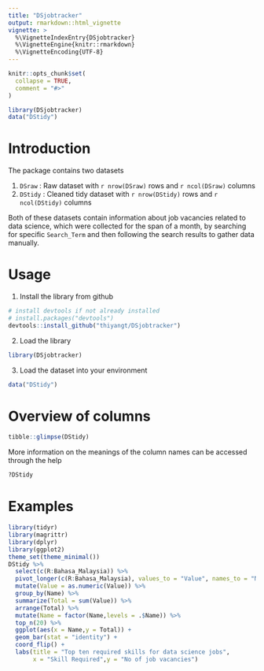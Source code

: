 ```yaml
---
title: "DSjobtracker"
output: rmarkdown::html_vignette
vignette: >
  %\VignetteIndexEntry{DSjobtracker}
  %\VignetteEngine{knitr::rmarkdown}
  %\VignetteEncoding{UTF-8}
---
```


```r
knitr::opts_chunk$set(
  collapse = TRUE,
  comment = "#>"
)
```

```r
library(DSjobtracker)
data("DStidy")
```

# Introduction

The package contains two datasets

1. ```DSraw``` : Raw dataset with `r nrow(DSraw)` rows and `r ncol(DSraw)` columns
2. ```DStidy``` : Cleaned tidy dataset with `r nrow(DStidy)` rows and `r ncol(DStidy)` columns

Both of these datasets contain information about job vacancies related to data science, which were collected for the span of a month, by searching for specific ```Search_Term``` and then following the search results to gather data manually. 

# Usage

1. Install the library from github

```r
# install devtools if not already installed
# install.packages("devtools")
devtools::install_github("thiyangt/DSjobtracker")
```

2. Load the library 

```r
library(DSjobtracker)
```

3. Load the dataset into your environment

```r
data("DStidy")
```

# Overview of columns

```r
tibble::glimpse(DStidy)
```

More information on the meanings of the column names can be accessed through the help

```r
?DStidy
```

# Examples

```r
library(tidyr)
library(magrittr)
library(dplyr)
library(ggplot2)
theme_set(theme_minimal())
DStidy %>%
  select(c(R:Bahasa_Malaysia)) %>%
  pivot_longer(c(R:Bahasa_Malaysia), values_to = "Value", names_to = "Name") %>%
  mutate(Value = as.numeric(Value)) %>%
  group_by(Name) %>%
  summarize(Total = sum(Value)) %>% 
  arrange(Total) %>% 
  mutate(Name = factor(Name,levels = .$Name)) %>% 
  top_n(20) %>% 
  ggplot(aes(x = Name,y = Total)) +
  geom_bar(stat = "identity") + 
  coord_flip() +
  labs(title = "Top ten required skills for data science jobs",
       x = "Skill Required",y = "No of job vacancies")
```
